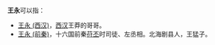 '''王永'''可以指：
*[[王曼#子|王永 (西汉)]]，[[西汉|西汉]]王莽的哥哥。
*[[王永_(前秦)|王永 (前秦)]]，十六国前秦[[苻丕|苻丕]]时司徒、左丞相。北海剧县人，王猛子。

{{disambig|Cat=二字王姓人名消歧義|yong}}